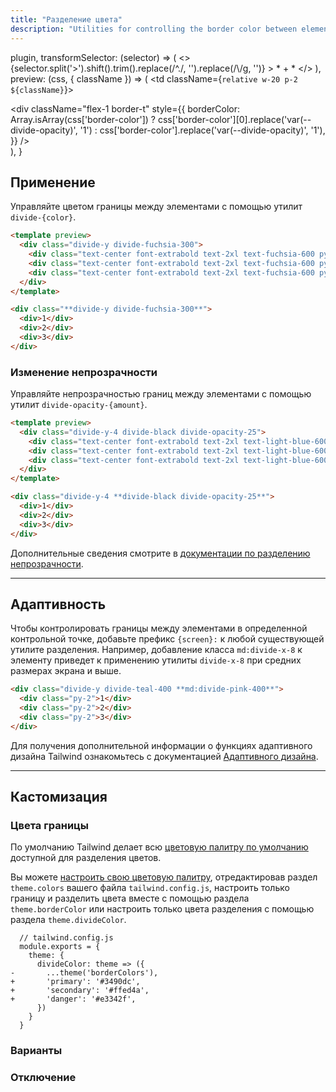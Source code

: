 ```yaml
---
title: "Разделение цвета"
description: "Utilities for controlling the border color between elements."
---
```



  plugin,
  transformSelector: (selector) => (
    <>
      {selector.split('>').shift().trim().replace(/^\./, '').replace(/\\/g, '')} <span className="ml-1 text-purple-300">> * + *</span>
    </>
  ),
  preview: (css, { className }) => (
    <td className={`relative w-20 p-2 ${className}`}>
      <div className="absolute inset-0 flex flex-col m-2">
        <div className="flex-1" />
        <div
          className="flex-1 border-t"
          style={{
            borderColor: Array.isArray(css['border-color'])
              ? css['border-color'][0].replace('var(--divide-opacity)', '1')
              : css['border-color'].replace('var(--divide-opacity)', '1'),
          }}
        />
      </div>
    </td>
  ),
}

## Применение

Управляйте цветом границы между элементами с помощью утилит `divide-{color}`.

```html fuchsia
<template preview>
  <div class="divide-y divide-fuchsia-300">
    <div class="text-center font-extrabold text-2xl text-fuchsia-600 py-3">1</div>
    <div class="text-center font-extrabold text-2xl text-fuchsia-600 py-3">2</div>
    <div class="text-center font-extrabold text-2xl text-fuchsia-600 py-3">3</div>
  </div>
</template>

<div class="**divide-y divide-fuchsia-300**">
  <div>1</div>
  <div>2</div>
  <div>3</div>
</div>
```

### Изменение непрозрачности

Управляйте непрозрачностью границ между элементами с помощью утилит `divide-opacity-{amount}`.

```html lightBlue
<template preview>
  <div class="divide-y-4 divide-black divide-opacity-25">
    <div class="text-center font-extrabold text-2xl text-light-blue-600 py-3">1</div>
    <div class="text-center font-extrabold text-2xl text-light-blue-600 py-3">2</div>
    <div class="text-center font-extrabold text-2xl text-light-blue-600 py-3">3</div>
  </div>
</template>

<div class="divide-y-4 **divide-black divide-opacity-25**">
  <div>1</div>
  <div>2</div>
  <div>3</div>
</div>
```

Дополнительные сведения смотрите в [документации по разделению непрозрачности](/docs/divide-opacity).

---

## Адаптивность

Чтобы контролировать границы между элементами в определенной контрольной точке, добавьте префикс `{screen}:` к любой существующей утилите разделения. Например, добавление класса `md:divide-x-8` к элементу приведет к применению утилиты `divide-x-8` при средних размерах экрана и выше.

```html
<div class="divide-y divide-teal-400 **md:divide-pink-400**">
  <div class="py-2">1</div>
  <div class="py-2">2</div>
  <div class="py-2">3</div>
</div>
```

Для получения дополнительной информации о функциях адаптивного дизайна Tailwind ознакомьтесь с документацией [Адаптивного дизайна](/docs/responsive-design).

---

## Кастомизация

### Цвета границы

По умолчанию Tailwind делает всю [цветовую палитру по умолчанию](/docs/customizing-colors#default-color-palette) доступной для разделения цветов.

Вы можете [настроить свою цветовую палитру](/docs/colors#customizing), отредактировав раздел `theme.colors` вашего файла `tailwind.config.js`, настроить только границу и разделить цвета вместе с помощью раздела `theme.borderColor` или настроить только цвета разделения с помощью раздела `theme.divideColor`.

```diff-js
  // tailwind.config.js
  module.exports = {
    theme: {
      divideColor: theme => ({
-       ...theme('borderColors'),
+       'primary': '#3490dc',
+       'secondary': '#ffed4a',
+       'danger': '#e3342f',
      })
    }
  }
```

### Варианты

<Variants plugin="divideColor" />

### Отключение

<Disabling plugin="divideColor" />
